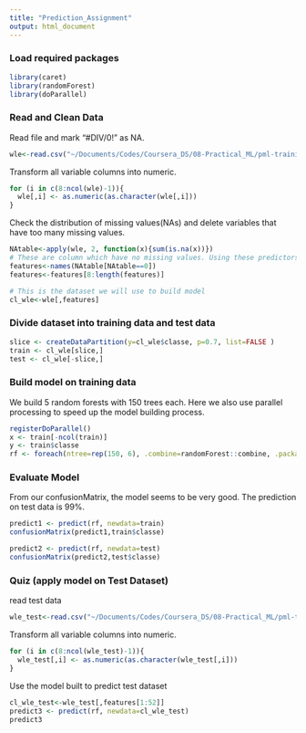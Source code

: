 ```yaml
---
title: "Prediction_Assignment"
output: html_document
---
```

### Load required packages
```r
library(caret)
library(randomForest)
library(doParallel)
```

### Read and Clean Data
Read file and mark "#DIV/0!" as NA.
```r
wle<-read.csv("~/Documents/Codes/Coursera_DS/08-Practical_ML/pml-training.csv",na.strings=c("#DIV/0!"))
```

Transform all variable columns into numeric.
```r
for (i in c(8:ncol(wle)-1)){
  wle[,i] <- as.numeric(as.character(wle[,i]))
}
```

Check the distribution of missing values(NAs) and delete variables that have too many missing values.
```r
NAtable<-apply(wle, 2, function(x){sum(is.na(x))})
# These are column which have no missing values. Using these predictors to build model
features<-names(NAtable[NAtable==0])
features<-features[8:length(features)]

# This is the dataset we will use to build model
cl_wle<-wle[,features]
```

### Divide dataset into training data and test data
```r
slice <- createDataPartition(y=cl_wle$classe, p=0.7, list=FALSE )
train <- cl_wle[slice,]
test <- cl_wle[-slice,]
```

### Build model on training data
We build 5 random forests with 150 trees each. Here we also use parallel processing to speed up the model building process.

```r
registerDoParallel()
x <- train[-ncol(train)]
y <- train$classe
rf <- foreach(ntree=rep(150, 6), .combine=randomForest::combine, .packages='randomForest') %dopar% {randomForest(x, y, ntree=ntree)}
```

### Evaluate Model
From our confusionMatrix, the model seems to be very good. The prediction on test data is 99%.
```r
predict1 <- predict(rf, newdata=train)
confusionMatrix(predict1,train$classe)

predict2 <- predict(rf, newdata=test)
confusionMatrix(predict2,test$classe)
```

### Quiz (apply model on Test Dataset)
read test data
```r
wle_test<-read.csv("~/Documents/Codes/Coursera_DS/08-Practical_ML/pml-testing.csv",na.strings=c("#DIV/0!"))
```

Transform all variable columns into numeric.
```r
for (i in c(8:ncol(wle_test)-1)){
  wle_test[,i] <- as.numeric(as.character(wle_test[,i]))
}
```

Use the model built to predict test dataset
```r
cl_wle_test<-wle_test[,features[1:52]]
predict3 <- predict(rf, newdata=cl_wle_test)
predict3
```